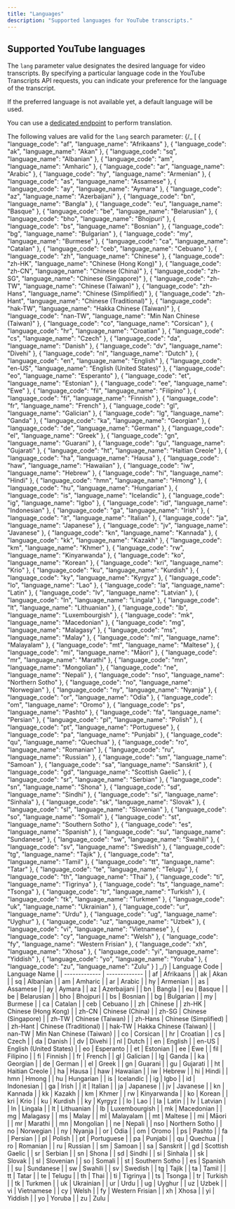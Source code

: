 ```yaml
---
title: "Languages"
description: "Supported languages for YouTube transcripts."
---
```


## Supported YouTube languages

The `lang` parameter value designates the desired language for video transcripts. By specifying a particular language code in the YouTube Transcripts API requests, you can indicate your preference for the language of the transcript.

If the preferred language is not available yet, a default language will be used.

You can use a [dedicated endpoint](/documentation/youtube/get-transcript-translation) to perform translation.

The following values are valid for the `lang` search parameter:
{/_ [
{
"language_code": "af",
"language_name": "Afrikaans"
},
{
"language_code": "ak",
"language_name": "Akan"
},
{
"language_code": "sq",
"language_name": "Albanian"
},
{
"language_code": "am",
"language_name": "Amharic"
},
{
"language_code": "ar",
"language_name": "Arabic"
},
{
"language_code": "hy",
"language_name": "Armenian"
},
{
"language_code": "as",
"language_name": "Assamese"
},
{
"language_code": "ay",
"language_name": "Aymara"
},
{
"language_code": "az",
"language_name": "Azerbaijani"
},
{
"language_code": "bn",
"language_name": "Bangla"
},
{
"language_code": "eu",
"language_name": "Basque"
},
{
"language_code": "be",
"language_name": "Belarusian"
},
{
"language_code": "bho",
"language_name": "Bhojpuri"
},
{
"language_code": "bs",
"language_name": "Bosnian"
},
{
"language_code": "bg",
"language_name": "Bulgarian"
},
{
"language_code": "my",
"language_name": "Burmese"
},
{
"language_code": "ca",
"language_name": "Catalan"
},
{
"language_code": "ceb",
"language_name": "Cebuano"
},
{
"language_code": "zh",
"language_name": "Chinese"
},
{
"language_code": "zh-HK",
"language_name": "Chinese (Hong Kong)"
},
{
"language_code": "zh-CN",
"language_name": "Chinese (China)"
},
{
"language_code": "zh-SG",
"language_name": "Chinese (Singapore)"
},
{
"language_code": "zh-TW",
"language_name": "Chinese (Taiwan)"
},
{
"language_code": "zh-Hans",
"language_name": "Chinese (Simplified)"
},
{
"language_code": "zh-Hant",
"language_name": "Chinese (Traditional)"
},
{
"language_code": "hak-TW",
"language_name": "Hakka Chinese (Taiwan)"
},
{
"language_code": "nan-TW",
"language_name": "Min Nan Chinese (Taiwan)"
},
{
"language_code": "co",
"language_name": "Corsican"
},
{
"language_code": "hr",
"language_name": "Croatian"
},
{
"language_code": "cs",
"language_name": "Czech"
},
{
"language_code": "da",
"language_name": "Danish"
},
{
"language_code": "dv",
"language_name": "Divehi"
},
{
"language_code": "nl",
"language_name": "Dutch"
},
{
"language_code": "en",
"language_name": "English"
},
{
"language_code": "en-US",
"language_name": "English (United States)"
},
{
"language_code": "eo",
"language_name": "Esperanto"
},
{
"language_code": "et",
"language_name": "Estonian"
},
{
"language_code": "ee",
"language_name": "Ewe"
},
{
"language_code": "fil",
"language_name": "Filipino"
},
{
"language_code": "fi",
"language_name": "Finnish"
},
{
"language_code": "fr",
"language_name": "French"
},
{
"language_code": "gl",
"language_name": "Galician"
},
{
"language_code": "lg",
"language_name": "Ganda"
},
{
"language_code": "ka",
"language_name": "Georgian"
},
{
"language_code": "de",
"language_name": "German"
},
{
"language_code": "el",
"language_name": "Greek"
},
{
"language_code": "gn",
"language_name": "Guarani"
},
{
"language_code": "gu",
"language_name": "Gujarati"
},
{
"language_code": "ht",
"language_name": "Haitian Creole"
},
{
"language_code": "ha",
"language_name": "Hausa"
},
{
"language_code": "haw",
"language_name": "Hawaiian"
},
{
"language_code": "iw",
"language_name": "Hebrew"
},
{
"language_code": "hi",
"language_name": "Hindi"
},
{
"language_code": "hmn",
"language_name": "Hmong"
},
{
"language_code": "hu",
"language_name": "Hungarian"
},
{
"language_code": "is",
"language_name": "Icelandic"
},
{
"language_code": "ig",
"language_name": "Igbo"
},
{
"language_code": "id",
"language_name": "Indonesian"
},
{
"language_code": "ga",
"language_name": "Irish"
},
{
"language_code": "it",
"language_name": "Italian"
},
{
"language_code": "ja",
"language_name": "Japanese"
},
{
"language_code": "jv",
"language_name": "Javanese"
},
{
"language_code": "kn",
"language_name": "Kannada"
},
{
"language_code": "kk",
"language_name": "Kazakh"
},
{
"language_code": "km",
"language_name": "Khmer"
},
{
"language_code": "rw",
"language_name": "Kinyarwanda"
},
{
"language_code": "ko",
"language_name": "Korean"
},
{
"language_code": "kri",
"language_name": "Krio"
},
{
"language_code": "ku",
"language_name": "Kurdish"
},
{
"language_code": "ky",
"language_name": "Kyrgyz"
},
{
"language_code": "lo",
"language_name": "Lao"
},
{
"language_code": "la",
"language_name": "Latin"
},
{
"language_code": "lv",
"language_name": "Latvian"
},
{
"language_code": "ln",
"language_name": "Lingala"
},
{
"language_code": "lt",
"language_name": "Lithuanian"
},
{
"language_code": "lb",
"language_name": "Luxembourgish"
},
{
"language_code": "mk",
"language_name": "Macedonian"
},
{
"language_code": "mg",
"language_name": "Malagasy"
},
{
"language_code": "ms",
"language_name": "Malay"
},
{
"language_code": "ml",
"language_name": "Malayalam"
},
{
"language_code": "mt",
"language_name": "Maltese"
},
{
"language_code": "mi",
"language_name": "Māori"
},
{
"language_code": "mr",
"language_name": "Marathi"
},
{
"language_code": "mn",
"language_name": "Mongolian"
},
{
"language_code": "ne",
"language_name": "Nepali"
},
{
"language_code": "nso",
"language_name": "Northern Sotho"
},
{
"language_code": "no",
"language_name": "Norwegian"
},
{
"language_code": "ny",
"language_name": "Nyanja"
},
{
"language_code": "or",
"language_name": "Odia"
},
{
"language_code": "om",
"language_name": "Oromo"
},
{
"language_code": "ps",
"language_name": "Pashto"
},
{
"language_code": "fa",
"language_name": "Persian"
},
{
"language_code": "pl",
"language_name": "Polish"
},
{
"language_code": "pt",
"language_name": "Portuguese"
},
{
"language_code": "pa",
"language_name": "Punjabi"
},
{
"language_code": "qu",
"language_name": "Quechua"
},
{
"language_code": "ro",
"language_name": "Romanian"
},
{
"language_code": "ru",
"language_name": "Russian"
},
{
"language_code": "sm",
"language_name": "Samoan"
},
{
"language_code": "sa",
"language_name": "Sanskrit"
},
{
"language_code": "gd",
"language_name": "Scottish Gaelic"
},
{
"language_code": "sr",
"language_name": "Serbian"
},
{
"language_code": "sn",
"language_name": "Shona"
},
{
"language_code": "sd",
"language_name": "Sindhi"
},
{
"language_code": "si",
"language_name": "Sinhala"
},
{
"language_code": "sk",
"language_name": "Slovak"
},
{
"language_code": "sl",
"language_name": "Slovenian"
},
{
"language_code": "so",
"language_name": "Somali"
},
{
"language_code": "st",
"language_name": "Southern Sotho"
},
{
"language_code": "es",
"language_name": "Spanish"
},
{
"language_code": "su",
"language_name": "Sundanese"
},
{
"language_code": "sw",
"language_name": "Swahili"
},
{
"language_code": "sv",
"language_name": "Swedish"
},
{
"language_code": "tg",
"language_name": "Tajik"
},
{
"language_code": "ta",
"language_name": "Tamil"
},
{
"language_code": "tt",
"language_name": "Tatar"
},
{
"language_code": "te",
"language_name": "Telugu"
},
{
"language_code": "th",
"language_name": "Thai"
},
{
"language_code": "ti",
"language_name": "Tigrinya"
},
{
"language_code": "ts",
"language_name": "Tsonga"
},
{
"language_code": "tr",
"language_name": "Turkish"
},
{
"language_code": "tk",
"language_name": "Turkmen"
},
{
"language_code": "uk",
"language_name": "Ukrainian"
},
{
"language_code": "ur",
"language_name": "Urdu"
},
{
"language_code": "ug",
"language_name": "Uyghur"
},
{
"language_code": "uz",
"language_name": "Uzbek"
},
{
"language_code": "vi",
"language_name": "Vietnamese"
},
{
"language_code": "cy",
"language_name": "Welsh"
},
{
"language_code": "fy",
"language_name": "Western Frisian"
},
{
"language_code": "xh",
"language_name": "Xhosa"
},
{
"language_code": "yi",
"language_name": "Yiddish"
},
{
"language_code": "yo",
"language_name": "Yoruba"
},
{
"language_code": "zu",
"language_name": "Zulu"
}
] _/}
| Language Code | Language Name |
| ------------- | ------------- |
| af | Afrikaans |
| ak | Akan |
| sq | Albanian |
| am | Amharic |
| ar | Arabic |
| hy | Armenian |
| as | Assamese |
| ay | Aymara |
| az | Azerbaijani |
| bn | Bangla |
| eu | Basque |
| be | Belarusian |
| bho | Bhojpuri |
| bs | Bosnian |
| bg | Bulgarian |
| my | Burmese |
| ca | Catalan |
| ceb | Cebuano |
| zh | Chinese |
| zh-HK | Chinese (Hong Kong) |
| zh-CN | Chinese (China) |
| zh-SG | Chinese (Singapore) |
| zh-TW | Chinese (Taiwan) |
| zh-Hans | Chinese (Simplified) |
| zh-Hant | Chinese (Traditional) |
| hak-TW | Hakka Chinese (Taiwan) |
| nan-TW | Min Nan Chinese (Taiwan) |
| co | Corsican |
| hr | Croatian |
| cs | Czech |
| da | Danish |
| dv | Divehi |
| nl | Dutch |
| en | English |
| en-US | English (United States) |
| eo | Esperanto |
| et | Estonian |
| ee | Ewe |
| fil | Filipino |
| fi | Finnish |
| fr | French |
| gl | Galician |
| lg | Ganda |
| ka | Georgian |
| de | German |
| el | Greek |
| gn | Guarani |
| gu | Gujarati |
| ht | Haitian Creole |
| ha | Hausa |
| haw | Hawaiian |
| iw | Hebrew |
| hi | Hindi |
| hmn | Hmong |
| hu | Hungarian |
| is | Icelandic |
| ig | Igbo |
| id | Indonesian |
| ga | Irish |
| it | Italian |
| ja | Japanese |
| jv | Javanese |
| kn | Kannada |
| kk | Kazakh |
| km | Khmer |
| rw | Kinyarwanda |
| ko | Korean |
| kri | Krio |
| ku | Kurdish |
| ky | Kyrgyz |
| lo | Lao |
| la | Latin |
| lv | Latvian |
| ln | Lingala |
| lt | Lithuanian |
| lb | Luxembourgish |
| mk | Macedonian |
| mg | Malagasy |
| ms | Malay |
| ml | Malayalam |
| mt | Maltese |
| mi | Māori |
| mr | Marathi |
| mn | Mongolian |
| ne | Nepali |
| nso | Northern Sotho |
| no | Norwegian |
| ny | Nyanja |
| or | Odia |
| om | Oromo |
| ps | Pashto |
| fa | Persian |
| pl | Polish |
| pt | Portuguese |
| pa | Punjabi |
| qu | Quechua |
| ro | Romanian |
| ru | Russian |
| sm | Samoan |
| sa | Sanskrit |
| gd | Scottish Gaelic |
| sr | Serbian |
| sn | Shona |
| sd | Sindhi |
| si | Sinhala |
| sk | Slovak |
| sl | Slovenian |
| so | Somali |
| st | Southern Sotho |
| es | Spanish |
| su | Sundanese |
| sw | Swahili |
| sv | Swedish |
| tg | Tajik |
| ta | Tamil |
| tt | Tatar |
| te | Telugu |
| th | Thai |
| ti | Tigrinya |
| ts | Tsonga |
| tr | Turkish |
| tk | Turkmen |
| uk | Ukrainian |
| ur | Urdu |
| ug | Uyghur |
| uz | Uzbek |
| vi | Vietnamese |
| cy | Welsh |
| fy | Western Frisian |
| xh | Xhosa |
| yi | Yiddish |
| yo | Yoruba |
| zu | Zulu |
